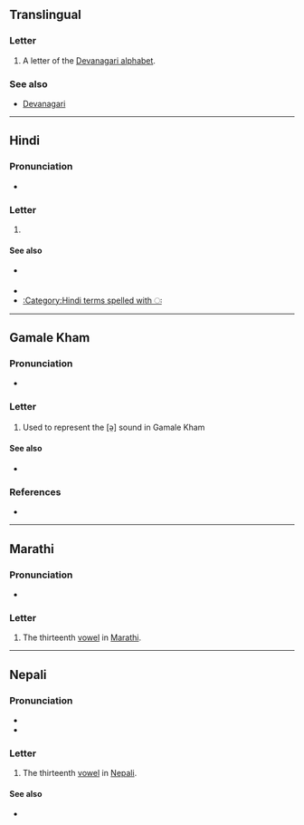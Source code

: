{{also|अँ|अ|अं|अ-}}
==Translingual==

===Letter===
{{mul-letter|sc=Deva}}

# A letter of the [[Devanagari alphabet]].

===See also===
* [[w:Devanagari|Devanagari]]

----

==Hindi==

===Pronunciation===
* {{hi-IPA}}

===Letter===
{{head|hi|letter}}

# {{lbl|hi|rare}} {{n-g|the thirteenth [[vowel]] in [[Hindi]]}}

====See also====
* {{sense|matra}} {{l|hi|ः|tr=-}}
* {{list:Devanagari script letters/hi}}
* [[:Category:Hindi terms spelled with ः]]

----
==Gamale Kham==

===Pronunciation===
* {{IPA|kgj|/ə̤/}}

===Letter===
{{head|kgj|letter|tr=aḥ}}

# Used to represent the [ə̤] sound in Gamale Kham

====See also====
* {{list:Devanagari script letters/kgj}}

===References===
* {{R:kgj:Wilde:2016}}
----

==Marathi==

===Pronunciation===
* {{IPA|mr|/ə̤/}}

===Letter===
{{head|mr|letter}}

# The thirteenth [[vowel]] in [[Marathi]].

----

==Nepali==

===Pronunciation===
* {{ne-IPA}}
* {{ne-IPA|ʌɦʌ}}

===Letter===
{{head|ne|letter}}

# The thirteenth [[vowel]] in [[Nepali]].

====See also====
* {{list:Devanagari script letters/ne}}